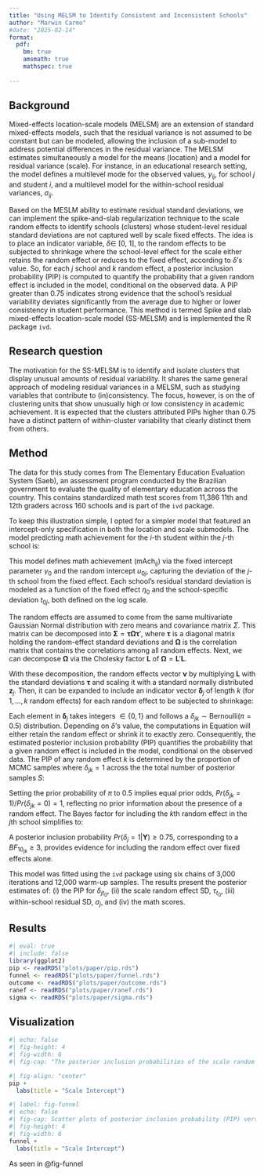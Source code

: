 ```yaml
---
title: "Using MELSM to Identify Consistent and Inconsistent Schools"
author: "Marwin Carmo"
#date: "2025-02-14"
format: 
  pdf:
    bm: true
    amsmath: true
    mathspec: true
            
---
```


## Background

Mixed-effects location-scale models (MELSM) are an extension of standard mixed-effects models, such that the residual variance is not assumed to be constant but can be modeled, allowing the inclusion of a sub-model to address potential differences in the residual variance. The MELSM estimates simultaneously a model for the means (location) and a model for residual variance (scale). For instance, in an educational research setting, the model defines a multilevel mode for the observed values, $y_{ij}$, for school $j$ and student $i$, and a multilevel model for the within-school residual variances, $\sigma_{ij}$.

Based on the MESLM ability to estimate residual standard deviations, we can implement the spike-and-slab regularization technique to the scale random effects to identify schools (clusters) whose student-level residual standard deviations are not captured well by scale fixed effects. The idea is to place an indicator variable, $\delta \in$ [0, 1], to the random effects to be subjected to shrinkage where the school-level effect for the scale either retains the random effect or reduces to the fixed effect, according to $\delta$’s value. So, for each $j$ school and $k$ random effect, a posterior inclusion probability (PIP) is computed to quantify the probability that a given random effect is included in the model, conditional on the observed data. A PIP greater than 0.75 indicates strong evidence that the school's residual variability deviates significantly from the average due to higher or lower consistency in student performance. This method is termed Spike and slab mixed-effects location-scale model (SS-MELSM) and is implemented the R package `ivd`.

## Research question

The motivation for the SS-MELSM is to identify and isolate clusters that display unusual amounts of residual variability. It shares the same general approach of modeling residual variances in a MELSM, such as studying variables that contribute to (in)consistency. The focus, however, is on the \textit{identification} of clustering units that show unusually high or low consistency in academic achievement. It is expected that the clusters attributed PIPs higher than 0.75 have a distinct pattern of within-cluster variability that clearly distinct them from others.

## Method

The data for this study comes from The Elementary Education Evaluation System (Saeb), an assessment program conducted by the Brazilian government to evaluate the quality of elementary education across the country. This contains standardized math test scores from 11,386 11th and 12th graders across 160 schools and is part of the `ivd` package. 

To keep this illustration simple, I opted for a simpler model that featured an intercept-only specification in both the location and scale submodels. The model predicting math achievement for the $i$-th student within the $j$-th school is:

\begin{equation}
\label{eq:model-1}
\begin{aligned}
\text{mAch}_{ij} & \sim  \mathcal{N}(\mu_j, \sigma_j)\\
\mu_j &= \gamma_{0} + u_{0j}\\
\sigma_j &= \exp(\eta_{0} + t_{0j})
\end{aligned}
\end{equation}


\begin{equation} \nonumber
  \textbf{v}=
  \begin{bmatrix} u_0 \\ t_0 \end{bmatrix} \sim \mathcal{N}
    \begin{pmatrix}
        \boldsymbol{0}=
        \begin{bmatrix} 0 \\ 0 \end{bmatrix},
        \boldsymbol{\Sigma}=
        \begin{bmatrix} \tau^2_{u_0} & \tau_{u_0t_0} \\ 
                        \tau_{u_0t_0} & \tau^2_{t_0} 
        \end{bmatrix}
    \end{pmatrix}
\end{equation}

This model defines math achievement ($\text{mAch}_{ij}$) via the fixed intercept parameter $\gamma_0$ and the random intercept $u_{0j}$, capturing the deviation of the $j$-th school from the fixed effect. Each school's residual standard deviation is modeled as a function of the fixed effect $\eta_0$ and the school-specific deviation $t_{0j}$, both defined on the log scale.

The random effects are assumed to come from the same multivariate Gaussian Normal distribution with zero means and covariance matrix $\Sigma$. This matrix can be decomposed into $\boldsymbol\Sigma = \boldsymbol{\tau}\boldsymbol{\Omega\tau}'$, where $\boldsymbol{\tau}$ is a diagonal matrix holding the random-effect standard deviations and $\boldsymbol\Omega$ is the correlation matrix that contains the correlations among all random effects. Next, we can decompose $\boldsymbol\Omega$ via the Cholesky factor $\textbf{L}$ of $\boldsymbol\Omega = \textbf{L}'\textbf{L}$.

With these decomposition, the random effects vector $\textbf{v}$ by multiplying $\textbf{L}$ with the standard deviations $\boldsymbol{\tau}$ and scaling it with a standard normally distributed $\textbf{z}_j$. Then, it can be expanded to include an indicator vector $\boldsymbol{\delta}_j$ of length $k$ (for $1, \ldots, k$ random effects) for each random effect to be subjected to shrinkage:

\begin{equation} \label{eq:ss_v}
\textbf{v}_j = \boldsymbol{\tau}\textbf{L}\boldsymbol{z}_j\boldsymbol{\delta}_j.
\end{equation}

Each element in $\boldsymbol{\delta}_j$ takes integers $\in \{0,1\}$ and follows a $\delta_{jk} \sim \text{Bernoulli}(\pi=0.5)$ distribution. Depending on $\delta$'s value, the computations in Equation \eqref{eq:ss_v} will either retain the random effect or shrink it to exactly zero. Consequently, the estimated posterior inclusion probability (PIP) quantifies the probability that a given random effect is included in the model, conditional on the observed data. The PIP of any random effect $k$ is determined by the proportion of MCMC samples where $\delta_{jk} = 1$ across the the total number of posterior samples $S$:
\begin{align}
\label{eq:pip}
Pr(\delta_{jk} = 1 | \textbf{Y}) = \frac{1}{S} \sum_{s = 1}^S \delta_{jks}.
\end{align}

Setting the prior probability of $\pi$ to 0.5 implies equal prior odds, $Pr(\delta_{jk} = 1)/Pr(\delta_{jk} = 0) = 1$, reflecting no prior information about the presence of a random effect. The Bayes factor for including the $k$th random effect in the $j$th school simplifies to:
\begin{align}
\label{eq:bf_pip}
BF_{10_{jk}} = \frac{Pr(\delta_{jk} = 1 | \textbf{Y}) }{1 - Pr(\delta_{jk} = 1 | \textbf{Y}) }.
\end{align}

A posterior inclusion probability $Pr(\delta_j = 1|\textbf{Y}) \geq 0.75$, corresponding to a $BF_{10_{jk}} \geq 3$, provides evidence for including the random effect over fixed effects alone.

This model was fitted using the `ivd` package using six chains of 3,000 iterations and 12,000 warm-up samples. The results present the posterior estimates of: (i) the PIP for $\delta_{jt_0}$, (ii) the scale random effect SD, $\tau_{t_0}$, (iii) within-school residual SD, $\sigma_j$, and (iv) the math scores.

## Results

\newpage

```r
#| eval: true
#| include: false
library(ggplot2)
pip <- readRDS("plots/paper/pip.rds")
funnel <- readRDS("plots/paper/funnel.rds")
outcome <- readRDS("plots/paper/outcome.rds")
ranef <- readRDS("plots/paper/ranef.rds")
sigma <- readRDS("plots/paper/sigma.rds")
```

## Visualization

```r
#| echo: false
#| fig-height: 4
#| fig-width: 6
#| fig-cap: "The posterior inclusion probabilities of the scale random effect for the 160 schools in the dataset for Models 1 and 2. A dotted line marks the PIP threshold of 0.75. Schools with PIPs exceeding this threshold are colored."

#| fig-align: "center"
pip +
  labs(title = "Scale Intercept")
```

```r
#| label: fig-funnel
#| echo: false
#| fig-cap: Scatter plots of posterior inclusion probability (PIP) versus within-cluster standard deviation (SD). The y-axis represents the PIP for the scale random intercept, and the x-axis represents the within-cluster SD. The plots exhibit a V-shaped pattern, where schools with the lowest and highest SDs are positioned toward the left and right, respectively, while those with average SDs are clustered near the center.
#| fig-height: 4
#| fig-width: 6
funnel +
  labs(title = "Scale Intercept")
```

As seen in @fig-funnel